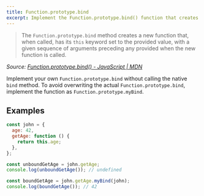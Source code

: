 ```yaml
---
title: Function.prototype.bind
excerpt: Implement the Function.prototype.bind() function that creates a new function with the `this` keyword set to a provided value
---
```


> The `Function.prototype.bind` method creates a new function that, when called, has its `this` keyword set to the provided value, with a given sequence of arguments preceding any provided when the new function is called.

_Source: [Function.prototype.bind() - JavaScript | MDN](https://developer.mozilla.org/en-US/docs/Web/JavaScript/Reference/Global_objects/Function/bind)_

Implement your own `Function.prototype.bind` without calling the native `bind` method. To avoid overwriting the actual `Function.prototype.bind`, implement the function as `Function.prototype.myBind`.

## Examples

```js
const john = {
  age: 42,
  getAge: function () {
    return this.age;
  },
};

const unboundGetAge = john.getAge;
console.log(unboundGetAge()); // undefined

const boundGetAge = john.getAge.myBind(john);
console.log(boundGetAge()); // 42
```
